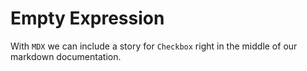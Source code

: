 
<Meta title="MDX/Empty Expression" of={EmptyExpression} />

# Empty Expression

With `MDX` we can include a story for `Checkbox` right in the middle of our
markdown documentation.

<Canvas>
  <Story of={EmptyExpression.Base} />
</Canvas>
